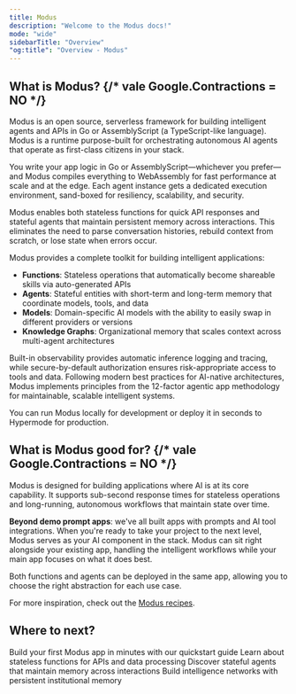 ```yaml
---
title: Modus
description: "Welcome to the Modus docs!"
mode: "wide"
sidebarTitle: "Overview"
"og:title": "Overview - Modus"
---
```


## What is Modus? {/* vale Google.Contractions = NO */}

Modus is an open source, serverless framework for building intelligent agents
and APIs in Go or AssemblyScript (a TypeScript-like language). Modus is a
runtime purpose-built for orchestrating autonomous AI agents that operate as
first-class citizens in your stack.

You write your app logic in Go or AssemblyScript—whichever you prefer—and Modus
compiles everything to WebAssembly for fast performance at scale and at the
edge. Each agent instance gets a dedicated execution environment, sand-boxed for
resiliency, scalability, and security.

Modus enables both stateless functions for quick API responses and stateful
agents that maintain persistent memory across interactions. This eliminates the
need to parse conversation histories, rebuild context from scratch, or lose
state when errors occur.

Modus provides a complete toolkit for building intelligent applications:

- **Functions**: Stateless operations that automatically become shareable skills
  via auto-generated APIs
- **Agents**: Stateful entities with short-term and long-term memory that
  coordinate models, tools, and data
- **Models**: Domain-specific AI models with the ability to easily swap in
  different providers or versions
- **Knowledge Graphs**: Organizational memory that scales context across
  multi-agent architectures

Built-in observability provides automatic inference logging and tracing, while
secure-by-default authorization ensures risk-appropriate access to tools and
data. Following modern best practices for AI-native architectures, Modus
implements principles from the 12-factor agentic app methodology for
maintainable, scalable intelligent systems.

You can run Modus locally for development or deploy it in seconds to Hypermode
for production.

## What is Modus good for? {/* vale Google.Contractions = NO */}

Modus is designed for building applications where AI is at its core capability.
It supports sub-second response times for stateless operations and long-running,
autonomous workflows that maintain state over time.

**Beyond demo prompt apps**: we've all built apps with prompts and AI tool
integrations. When you're ready to take your project to the next level, Modus
serves as your AI component in the stack. Modus can sit right alongside your
existing app, handling the intelligent workflows while your main app focuses on
what it does best.

Both functions and agents can be deployed in the same app, allowing you to
choose the right abstraction for each use case.

For more inspiration, check out the
[Modus recipes](https://github.com/hypermodeinc/modus-recipes).

## Where to next?

<CardGroup cols={2}>
  <Card title="Quickstart" icon="rocket" href="/modus/quickstart">
    Build your first Modus app in minutes with our quickstart guide
  </Card>
  <Card title="What is a Function?" icon="function" href="/modus/functions">
    Learn about stateless functions for APIs and data processing
  </Card>
  <Card title="What is an Agent?" icon="robot" href="/modus/agents">
    Discover stateful agents that maintain memory across interactions
  </Card>
  <Card
    title="What about knowledge graphs?"
    icon="network-wired"
    href="/modus/knowledge-graphs"
  >
    Build intelligence networks with persistent institutional memory
  </Card>
</CardGroup>
